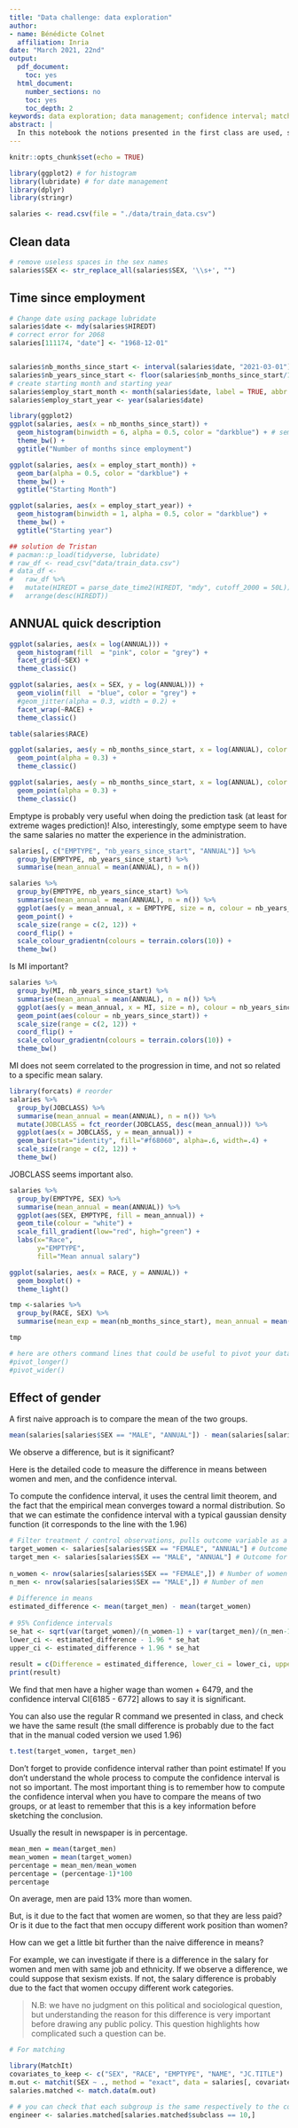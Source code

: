 ```yaml
---
title: "Data challenge: data exploration"
author:
- name: Bénédicte Colnet
  affiliation: Inria
date: "March 2021, 22nd"
output:
  pdf_document:
    toc: yes
  html_document:
    number_sections: no
    toc: yes
    toc_depth: 2
keywords: data exploration; data management; confidence interval; matching
abstract: | 
  In this notebook the notions presented in the first class are used, such as data loading, data exploration, data management, and also computation of point estimates and their confidence intervals. First, this notebook proposes data exploration proceadure. Note that on the contrary to the Python notebook, it is less standardized (in term of string management or column processing), because we do not propose a pipeline to process data, but we rather propose to explore the data. This notebook contains simple, and less simple, plots using the library `ggplot2`. Don't hesitate to improve these plots to go further, but also to propose totally new representations. Their is not only one good way to visualize data, but rather plenty of ways. The end of the notebook proposes to study the salary difference between men and women and recalls how to compare the means of two groups with a proper confidence interval. The last code chunk proposes to match individuals with respect to their job class, and could be the first step to explain the salary difference previously measured.
---
```



```r
knitr::opts_chunk$set(echo = TRUE)
```


```r
library(ggplot2) # for histogram
library(lubridate) # for date management
library(dplyr)
library(stringr)
```


```r
salaries <- read.csv(file = "./data/train_data.csv")
```

## Clean data

```r
# remove useless spaces in the sex names
salaries$SEX <- str_replace_all(salaries$SEX, '\\s+', "")
```



## Time since employment
```r
# Change date using package lubridate
salaries$date <- mdy(salaries$HIREDT)
# correct error for 2068
salaries[111174, "date"] <- "1968-12-01"


salaries$nb_months_since_start <- interval(salaries$date, "2021-03-01") %/% months(1)
salaries$nb_years_since_start <- floor(salaries$nb_months_since_start/12)
# create starting month and starting year
salaries$employ_start_month <- month(salaries$date, label = TRUE, abbr = FALSE)
salaries$employ_start_year <- year(salaries$date)
```


```r
library(ggplot2)
ggplot(salaries, aes(x = nb_months_since_start)) +
  geom_histogram(binwidth = 6, alpha = 0.5, color = "darkblue") + # semester
  theme_bw() +
  ggtitle("Number of months since employment")

ggplot(salaries, aes(x = employ_start_month)) +
  geom_bar(alpha = 0.5, color = "darkblue") + 
  theme_bw() +
  ggtitle("Starting Month")

ggplot(salaries, aes(x = employ_start_year)) +
  geom_histogram(binwidth = 1, alpha = 0.5, color = "darkblue") +
  theme_bw() +
  ggtitle("Starting year")
```


```r
## solution de Tristan
# pacman::p_load(tidyverse, lubridate)
# raw_df <- read_csv("data/train_data.csv")
# data_df <-
#   raw_df %>%
#   mutate(HIREDT = parse_date_time2(HIREDT, "mdy", cutoff_2000 = 50L)) %>%
#   arrange(desc(HIREDT))
```

## ANNUAL quick description

```r
ggplot(salaries, aes(x = log(ANNUAL))) +
  geom_histogram(fill  = "pink", color = "grey") +
  facet_grid(~SEX) +
  theme_classic()
```

```r
ggplot(salaries, aes(x = SEX, y = log(ANNUAL))) +
  geom_violin(fill  = "blue", color = "grey") +
  #geom_jitter(alpha = 0.3, width = 0.2) +
  facet_wrap(~RACE) +
  theme_classic()
```

```r
table(salaries$RACE)
```



```r
ggplot(salaries, aes(y = nb_months_since_start, x = log(ANNUAL), color = SEX)) +
  geom_point(alpha = 0.3) +
  theme_classic()

ggplot(salaries, aes(y = nb_months_since_start, x = log(ANNUAL), color = EMPTYPE)) +
  geom_point(alpha = 0.3) +
  theme_classic()
```

Emptype is probably very useful when doing the prediction task (at least for extreme wages prediction)! Also, interestingly, some emptype seem to have the same salaries no matter the experience in the administration.

```r
salaries[, c("EMPTYPE", "nb_years_since_start", "ANNUAL")] %>%
  group_by(EMPTYPE, nb_years_since_start) %>%
  summarise(mean_annual = mean(ANNUAL), n = n())
```



```r
salaries %>%
  group_by(EMPTYPE, nb_years_since_start) %>%
  summarise(mean_annual = mean(ANNUAL), n = n()) %>%
  ggplot(aes(y = mean_annual, x = EMPTYPE, size = n, colour = nb_years_since_start)) +
  geom_point() +
  scale_size(range = c(2, 12)) + 
  coord_flip() +
  scale_colour_gradientn(colours = terrain.colors(10)) +
  theme_bw()
```

Is MI important?

```r
salaries %>%
  group_by(MI, nb_years_since_start) %>%
  summarise(mean_annual = mean(ANNUAL), n = n()) %>%
  ggplot(aes(y = mean_annual, x = MI, size = n), colour = nb_years_since_start) +
  geom_point(aes(colour = nb_years_since_start)) +
  scale_size(range = c(2, 12)) + 
  coord_flip() +
  scale_colour_gradientn(colours = terrain.colors(10)) +
  theme_bw()
```

MI does not seem correlated to the progression in time, and not so related to a specific mean salary.

```r
library(forcats) # reorder
salaries %>%
  group_by(JOBCLASS) %>%
  summarise(mean_annual = mean(ANNUAL), n = n()) %>%
  mutate(JOBCLASS = fct_reorder(JOBCLASS, desc(mean_annual))) %>%
  ggplot(aes(x = JOBCLASS, y = mean_annual)) +
  geom_bar(stat="identity", fill="#f68060", alpha=.6, width=.4) +
  scale_size(range = c(2, 12)) + 
  theme_bw()
```

JOBCLASS seems important also.

```r
salaries %>%
  group_by(EMPTYPE, SEX) %>%
  summarise(mean_annual = mean(ANNUAL)) %>%
  ggplot(aes(SEX, EMPTYPE, fill = mean_annual)) +
  geom_tile(colour = "white") +
  scale_fill_gradient(low="red", high="green") +
  labs(x="Race",
       y="EMPTYPE",
       fill="Mean annual salary")
```


```r
ggplot(salaries, aes(x = RACE, y = ANNUAL)) +
  geom_boxplot() +
  theme_light()
```

```r
tmp <-salaries %>%
  group_by(RACE, SEX) %>%
  summarise(mean_exp = mean(nb_months_since_start), mean_annual = mean(ANNUAL), count = n())

tmp

# here are others command lines that could be useful to pivot your data
#pivot_longer()
#pivot_wider()
```



## Effect of gender

A first naive approach is to compare the mean of the two groups.

```r
mean(salaries[salaries$SEX == "MALE", "ANNUAL"]) - mean(salaries[salaries$SEX == "FEMALE", "ANNUAL"])
```

We observe a difference, but is it significant?

Here is the detailed code to measure the difference in means between women and men, and the confidence interval.

To compute the confidence interval, it uses the central limit theorem, and the fact that the empirical mean converges toward a normal distribution. So that we can estimate the confidence interval with a typical gaussian density function (it corresponds to the line with the 1.96)

```r
# Filter treatment / control observations, pulls outcome variable as a vector
target_women <- salaries[salaries$SEX == "FEMALE", "ANNUAL"] # Outcome for women
target_men <- salaries[salaries$SEX == "MALE", "ANNUAL"] # Outcome for men
  
n_women <- nrow(salaries[salaries$SEX == "FEMALE",]) # Number of women
n_men <- nrow(salaries[salaries$SEX == "MALE",]) # Number of men
  
# Difference in means
estimated_difference <- mean(target_men) - mean(target_women)
  
# 95% Confidence intervals
se_hat <- sqrt(var(target_women)/(n_women-1) + var(target_men)/(n_men-1) )
lower_ci <- estimated_difference - 1.96 * se_hat
upper_ci <- estimated_difference + 1.96 * se_hat
  
result = c(Difference = estimated_difference, lower_ci = lower_ci, upper_ci = upper_ci)
print(result)
```
We find that men have a higher wage than women + 6479, and the confidence interval CI[6185 - 6772] allows to say it is significant.

You can also use the regular R command we presented in class, and check we have the same result (the small difference is probably due to the fact that in the manual coded version we used 1.96)

```r
t.test(target_women, target_men)
```

Don't forget to provide confidence interval rather than point estimate! If you don't understand the whole process to compute the confidence interval is not so important. The most important thing is to remember how to compute the confidence interval when you have to compare the means of two groups, or at least to remember that this is a key information before sketching the conclusion.

Usually the result in newspaper is in percentage.

```r
mean_men = mean(target_men)
mean_women = mean(target_women)
percentage = mean_men/mean_women
percentage = (percentage-1)*100
percentage
```
On average, men are paid 13% more than women.

But, is it due to the fact that women are women, so that they are less paid? Or is it due to the fact that men occupy different work position than women?

How can we get a little bit further than the naive difference in means? 

For example, we can investigate if there is a difference in the salary for women and men with same job and ethnicity. If we observe a difference, we could suppose that sexism exists. If not, the salary difference is probably due to the fact that women occupy different work categories. 

>N.B: we have no judgment on this political and sociological question, but understanding the reason for this difference is very important before drawing any public policy. This question highlights how complicated such a question can be.

```r
# For matching

library(MatchIt)
covariates_to_keep <- c("SEX", "RACE", "EMPTYPE", "NAME", "JC.TITLE")
m.out <- matchit(SEX ~ ., method = "exact", data = salaries[, covariates_to_keep])
salaries.matched <- match.data(m.out)

# # you can check that each subgroup is the same respectively to the covariates chosen to match 
engineer <- salaries.matched[salaries.matched$subclass == 10,]
```






